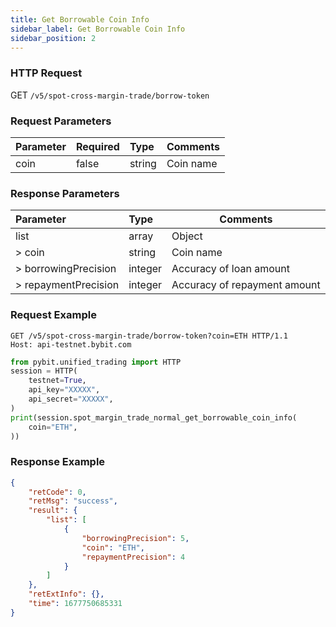 ```yaml
---
title: Get Borrowable Coin Info
sidebar_label: Get Borrowable Coin Info
sidebar_position: 2
---
```


### HTTP Request
GET `/v5/spot-cross-margin-trade/borrow-token`

### Request Parameters
| Parameter | Required | Type | Comments|
|:----- |:-------|:-----|------ |
|coin|false|string|Coin name |

### Response Parameters
| Parameter | Type | Comments|
|:----- |:-----|----- |
|list|array|Object|
|> coin|string |Coin name |
|> borrowingPrecision|integer |Accuracy of loan amount |
|> repaymentPrecision|integer |Accuracy of repayment amount |

### Request Example

<Tabs groupId="programming-languages">
<TabItem value="http" label="HTTP">

```http
GET /v5/spot-cross-margin-trade/borrow-token?coin=ETH HTTP/1.1
Host: api-testnet.bybit.com
```

</TabItem>
<TabItem value="python" label="Python">

```python
from pybit.unified_trading import HTTP
session = HTTP(
    testnet=True,
    api_key="XXXXX",
    api_secret="XXXXX",
)
print(session.spot_margin_trade_normal_get_borrowable_coin_info(
    coin="ETH",
))
```

</TabItem>
</Tabs>

### Response Example

```json
{
    "retCode": 0,
    "retMsg": "success",
    "result": {
        "list": [
            {
                "borrowingPrecision": 5,
                "coin": "ETH",
                "repaymentPrecision": 4
            }
        ]
    },
    "retExtInfo": {},
    "time": 1677750685331
}
```
